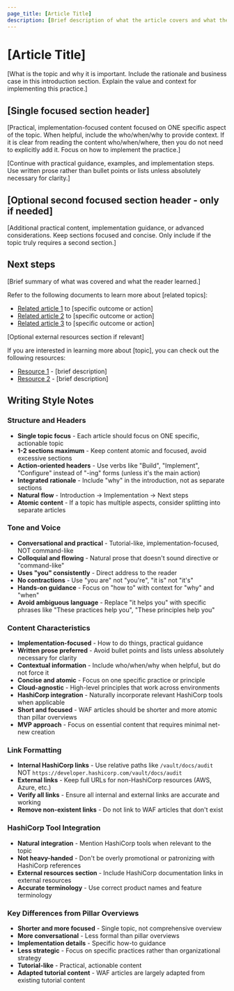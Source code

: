 ```yaml
---
page_title: [Article Title]
description: [Brief description of what the article covers and what the reader will learn - avoid "Learn how to" at the start]
---
```


# [Article Title]

[What is the topic and why it is important. Include the rationale and business case in this introduction section. Explain the value and context for implementing this practice.]

## [Single focused section header]

[Practical, implementation-focused content focused on ONE specific aspect of the topic. When helpful, include the who/when/why to provide context. If it is clear from reading the content who/when/where, then you do not need to explicitly add it. Focus on how to implement the practice.]

[Continue with practical guidance, examples, and implementation steps. Use written prose rather than bullet points or lists unless absolutely necessary for clarity.]

## [Optional second focused section header - only if needed]

[Additional practical content, implementation guidance, or advanced considerations. Keep sections focused and concise. Only include if the topic truly requires a second section.]

## Next steps

[Brief summary of what was covered and what the reader learned.]

Refer to the following documents to learn more about [related topics]:

- [Related article 1](/well-architected-framework/[path]) to [specific outcome or action]
- [Related article 2](/well-architected-framework/[path]) to [specific outcome or action]
- [Related article 3](/well-architected-framework/[path]) to [specific outcome or action]

[Optional external resources section if relevant]

If you are interested in learning more about [topic], you can check out the following resources:

- [Resource 1](link) - [brief description]
- [Resource 2](link) - [brief description]

## Writing Style Notes

### Structure and Headers
- **Single topic focus** - Each article should focus on ONE specific, actionable topic
- **1-2 sections maximum** - Keep content atomic and focused, avoid excessive sections
- **Action-oriented headers** - Use verbs like "Build", "Implement", "Configure" instead of "-ing" forms (unless it's the main action)
- **Integrated rationale** - Include "why" in the introduction, not as separate sections
- **Natural flow** - Introduction → Implementation → Next steps
- **Atomic content** - If a topic has multiple aspects, consider splitting into separate articles

### Tone and Voice
- **Conversational and practical** - Tutorial-like, implementation-focused, NOT command-like
- **Colloquial and flowing** - Natural prose that doesn't sound directive or "command-like"
- **Uses "you" consistently** - Direct address to the reader
- **No contractions** - Use "you are" not "you're", "it is" not "it's"
- **Hands-on guidance** - Focus on "how to" with context for "why" and "when"
- **Avoid ambiguous language** - Replace "it helps you" with specific phrases like "These practices help you", "These principles help you"

### Content Characteristics
- **Implementation-focused** - How to do things, practical guidance
- **Written prose preferred** - Avoid bullet points and lists unless absolutely necessary for clarity
- **Contextual information** - Include who/when/why when helpful, but do not force it
- **Concise and atomic** - Focus on one specific practice or principle
- **Cloud-agnostic** - High-level principles that work across environments
- **HashiCorp integration** - Naturally incorporate relevant HashiCorp tools when applicable
- **Short and focused** - WAF articles should be shorter and more atomic than pillar overviews
- **MVP approach** - Focus on essential content that requires minimal net-new creation

### Link Formatting
- **Internal HashiCorp links** - Use relative paths like `/vault/docs/audit` NOT `https://developer.hashicorp.com/vault/docs/audit`
- **External links** - Keep full URLs for non-HashiCorp resources (AWS, Azure, etc.)
- **Verify all links** - Ensure all internal and external links are accurate and working
- **Remove non-existent links** - Do not link to WAF articles that don't exist

### HashiCorp Tool Integration
- **Natural integration** - Mention HashiCorp tools when relevant to the topic
- **Not heavy-handed** - Don't be overly promotional or patronizing with HashiCorp references
- **External resources section** - Include HashiCorp documentation links in external resources
- **Accurate terminology** - Use correct product names and feature terminology

### Key Differences from Pillar Overviews
- **Shorter and more focused** - Single topic, not comprehensive overview
- **More conversational** - Less formal than pillar overviews
- **Implementation details** - Specific how-to guidance
- **Less strategic** - Focus on specific practices rather than organizational strategy
- **Tutorial-like** - Practical, actionable content
- **Adapted tutorial content** - WAF articles are largely adapted from existing tutorial content 